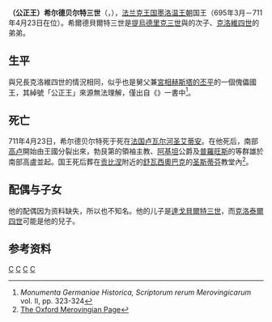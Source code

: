 {{Expand|time=2014-12-05}}

{{Infobox royalty
| name         = 希尔德贝尔特三世<br>Childebert III
| title        = '''[[法兰克国王列表|法兰克人之王]]'''
| image        = Portrait Roi de france Childebert III.jpg
| imgw         = 200px
| caption      = 希尔德贝尔特三世
| succession   = [[法兰克国王列表|法兰克人之王]]
| reign        = 695年3月－711年4月23日
| predecessor  = [[克洛维四世|克洛维四世]]
| successor    = [[达格贝尔特三世|达戈贝尔特三世]]
| spouse       = 未知
| issue        = [[达格贝尔特三世|达戈贝尔特三世]]
| house        = [[墨洛温王朝|墨洛温王朝]]
| house-type   = 王朝
| father       = [[提乌德里克三世|提乌德里克三世]]
| mother       = [[克洛蒂尔德_(提乌德里克三世的妻子)|克洛蒂尔德]]
| birth_date   = 683年
| birth_place  = 
| death_date   = {{death date and age|df=yes|711|4|23|683|0|0}}
| death_place  = [[法国|法国]][[卢瓦尔河|卢瓦尔河]][[圣艾蒂安|圣艾蒂安]]
| burial_date  = 
| burial_place = [[舒瓦西奥巴克|舒瓦西奥巴克]]
| religion     = [[天主教|天主教]]
}}

'''（公正王）希尔德贝尔特三世'''（{{lang-fr|Childebert III le Juste}}，{{bd|683年||711年|4月23日|catIdx=C}}），[[法兰克王国|法兰克王国]][[墨洛温王朝|墨洛温王朝]]国王（695年3月－711年4月23日在位）。希爾德貝爾特三世是[[提烏德里克三世|提烏德里克三世]]與{{link-fr|克洛蒂爾德 (提烏德里克三世的妻子)|Clotilde (femme de Thierry III)|克洛蒂爾德}}的次子、[[克洛維四世|克洛維四世]]的弟弟。

== 生平 ==
與兄長克洛維四世的情況相同，似乎也是舅父兼[[宮相|宮相]][[丕平二世|赫斯塔的丕平]]的一個傀儡國王，其綽號「公正王」來源無法理解，僅出自《{{link-en|法蘭克人的歷史|Liber Historiae Francorum}}》一書中<ref>''Monumenta Germaniae Historica, Scriptorum rerum Merovingicarum'' vol. II, pp. 323-324</ref>。

== 死亡 ==
711年4月23日，希尔德贝尔特死于死在[[法国|法国]][[卢瓦尔河|卢瓦尔河]][[圣艾蒂安|圣艾蒂安]]。在他死后，南部[[高卢|高卢]]開始由王國分裂出來，勃艮第的領袖主教{{link-en|薩瓦瑞克|Savaric of Auxerre}}、[[阿基坦|阿基坦]]公爵{{link-en|偉大的厄德|Odo the Great}}及[[普羅旺斯|普羅旺斯]]的{{link-fr|普羅旺斯的安特諾爾|Antenor de Provence|安特諾爾}}等群雄於南部高盧並起。国王死后葬在[[贡比涅|贡比涅]]附近的[[舒瓦西奧巴克|舒瓦西奧巴克]]的[[圣斯提反|圣斯蒂芬]]教堂內<ref>[https://web.archive.org/web/20050526080741/http://www.j-paine.org/merovingian.html The Oxford Merovingian Page]</ref>。

== 配偶与子女 ==
他的配偶因为资料缺失，所以也不知名。他的儿子是[[達戈貝爾特三世|達戈貝爾特三世]]，而[[克洛泰爾四世|克洛泰爾四世]]可能是他的兒子。

==参考资料==

{{reflist}}

{{Start}}
{{S-hou|[[墨洛温王朝|墨洛温王朝]]||683年||711年4月23日|name=希尔德贝尔特三世}}
{{S-bef|before=[[克洛维四世|克洛维四世]]}}
{{S-ttl|title=[[法兰克国王列表|法兰克国王]]|years=695年3月—711年4月23日}}
{{S-aft|after=[[达格贝尔特三世|达戈贝尔特三世]]}}
{{end}}
{{墨洛温王朝}}
{{法國國家元首}}
{{Authority control}}

[[Category:6世纪法兰克人|C]]
[[Category:7世纪法兰克人|C]]
[[Category:法兰克国王|C]]
[[Category:墨洛温王朝|C]]